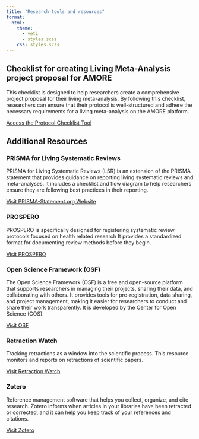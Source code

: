 ```yaml
---
title: "Research tools and resources" 
format:
  html:
    theme: 
      - yeti
      - styles.scss
    css: styles.scss
---
```


::: {.title-space}
::: 

## Checklist for creating Living Meta-Analysis project proposal for AMORE

This checklist is designed to help researchers create a comprehensive project proposal for their living meta-analysis. By following this checklist, researchers can ensure that their protocol is well-structured and adhere the necessary requirements for a living meta-analysis on the AMORE platform. 

[Access the Protocol Checklist Tool](Protocol_checklist.html){.resource-link}

## Additional Resources

::: {.resource-list}
::: {.resource-item}
### PRISMA for Living Systematic Reviews {#prisma}

PRISMA for Living Systematic Reviews (LSR) is an extension of the PRISMA statement that provides guidance on reporting living systematic reviews and meta-analyses. It includes a checklist and flow diagram to help researchers ensure they are following best practices in their reporting.

[Visit PRISMA-Statement.org Website](http://prisma-statement.org/lsr){.resource-link target="_blank"}
:::

::: {.resource-item}
### PROSPERO {#prospero}

PROSPERO is specifically designed for registering systematic review protocols focused on health related research It provides a standardized format for documenting review methods before they begin.

[Visit PROSPERO](https://www.crd.york.ac.uk/prospero/){.resource-link target="_blank"}
:::

::: {.resource-item}
### Open Science Framework (OSF) {#osf}

The Open Science Framework (OSF) is a free and open-source platform that supports researchers in managing their projects, sharing their data, and collaborating with others. It provides tools for pre-registration, data sharing, and project management, making it easier for researchers to conduct and share their work transparently. It is developed by the Center for Open Science (COS).

[Visit OSF](https://osf.io/){.resource-link target="_blank"}
:::

::: {.resource-item}
### Retraction Watch {#retraction-watch}

Tracking retractions as a window into the scientific process. This resource monitors and reports on retractions of scientific papers.

[Visit Retraction Watch](https://retractionwatch.com/){.resource-link target="_blank"}
:::

::: {.resource-item}
### Zotero {#zotero}

Reference management software that helps you collect, organize, and cite research. Zotero informs when articles in your libraries have been retracted or corrected, and it can help you keep track of your references and citations.

[Visit Zotero](https://www.zotero.org/){.resource-link target="_blank"}
:::
:::